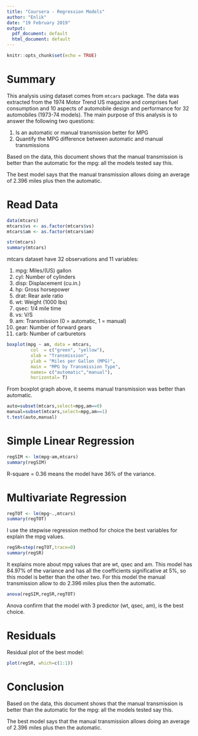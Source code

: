 ```yaml
---
title: "Coursera - Regression Models"
author: "Enlik"
date: "19 February 2019"
output:
  pdf_document: default
  html_document: default
---
```


```r
knitr::opts_chunk$set(echo = TRUE)
```

# Summary
This analysis using dataset comes from `mtcars` package. The data was extracted from the 1974 Motor Trend US magazine and comprises fuel consumption and 10 aspects of automobile design and performance for 32 automobiles (1973-74 models). The main purpose of this analysis is to answer the following two questions:

1. Is an automatic or manual transmission better for MPG
2. Quantify the MPG difference between automatic and manual transmissions


Based on the data, this document shows that the manual transmission is better than the automatic for the mpg: all the models tested say this.

The best model says that the manual transmission allows doing an average of 2.396 miles plus then the automatic.
    

# Read Data
```r
data(mtcars)
mtcars$vs <- as.factor(mtcars$vs)
mtcars$am <- as.factor(mtcars$am)

str(mtcars)
summary(mtcars)
```
mtcars dataset have 32 observations and 11 variables:

1. mpg: Miles/(US) gallon
2. cyl: Number of cylinders
3. disp: Displacement (cu.in.)
4. hp: Gross horsepower
5. drat: Rear axle ratio
6. wt: Weight (1000 lbs)
7. qsec: 1/4 mile time
8. vs: V/S
9. am: Transmission (0 = automatic, 1 = manual)
10. gear: Number of forward gears
11. carb: Number of carburetors


```r
boxplot(mpg ~ am, data = mtcars,
         col  = c("green", "yellow"),
         xlab = "Transmission",
         ylab = "Miles per Gallon (MPG)",
         main = "MPG by Transmission Type",
         names= c("automatic","manual"),
         horizontal= T) 
```

From boxplot graph above, it seems manual transmission was better than automatic.


```r
auto=subset(mtcars,select=mpg,am==0)
manual=subset(mtcars,select=mpg,am==1)
t.test(auto,manual)
```

# Simple Linear Regression
```r
regSIM <- lm(mpg~am,mtcars) 
summary(regSIM) 
```
R-square = 0.36 means the model have 36% of the variance.

# Multivariate Regression
```r
regTOT <- lm(mpg~.,mtcars)
summary(regTOT)
```

I use the stepwise regression method for choice the best variables for explain the mpg values.
```r
regSR=step(regTOT,trace=0)
summary(regSR)
```
It explains more about mpg values that are wt, qsec and am.
This model has 84.97% of the variance and has all the coefficients significative at 5%, so this model is better than the other two.
For this model the manual transmission allow to do 2.396 miles plus then the automatic.

```r
anova(regSIM,regSR,regTOT)
```

Anova confirm that the model with 3 predictor (wt, qsec, am), is the best choice.

# Residuals
Residual plot of the best model:
```r
plot(regSR, which=c(1:1))
```

# Conclusion
Based on the data, this document shows that the manual transmission is better than the automatic for the mpg: all the models tested say this.

The best model says that the manual transmission allows doing an average of 2.396 miles plus then the automatic.
